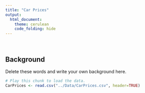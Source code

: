 ```yaml
---
title: "Car Prices"
output: 
  html_document:
    theme: cerulean
    code_folding: hide
---
```


<br>

## Background

Delete these words and write your own background here.  

```r
# Play this chunk to load the data.
CarPrices <- read.csv("../Data/CarPrices.csv", header=TRUE)

```



